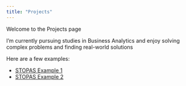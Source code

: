 ```yaml
---
title: "Projects"
---
```


Welcome to the Projects page

I’m currently pursuing studies in Business Analytics and enjoy solving complex problems and finding real-world solutions

Here are a few examples:

- [STOPAS Example 1](working_files/STOPAS_Example_1.html){target="_blank"}
- [STOPAS Example 2](working_files/STOPAS_Example_2.html){target="_blank"}
